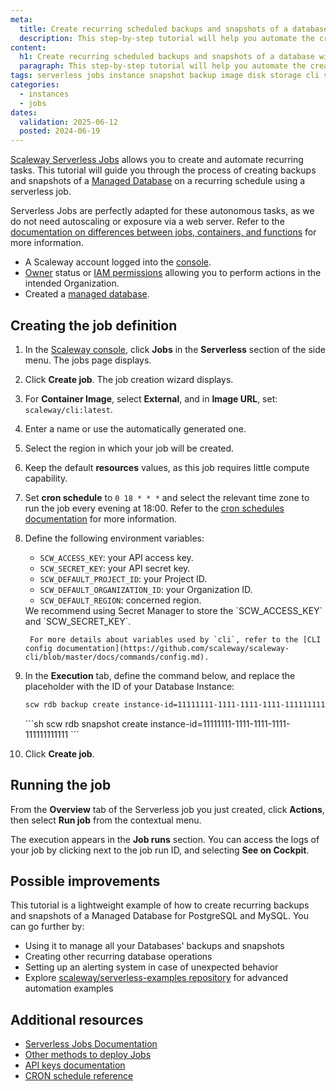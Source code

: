 ```yaml
---
meta:
  title: Create recurring scheduled backups and snapshots of a database with Serverless Jobs and the Scaleway CLI
  description: This step-by-step tutorial will help you automate the creation and scheduling of backups and snapshots of your database using Serverless Jobs and the Scaleway CLI
content:
  h1: Create recurring scheduled backups and snapshots of a database with Serverless Jobs and the Scaleway CLI
  paragraph: This step-by-step tutorial will help you automate the creation and scheduling of backups and snapshots of your database using Serverless Jobs and the Scaleway CLI
tags: serverless jobs instance snapshot backup image disk storage cli schedule cron recurring
categories:
  - instances
  - jobs
dates:
  validation: 2025-06-12
  posted: 2024-06-19
---
```



[Scaleway Serverless Jobs](/serverless-jobs/quickstart/) allows you to create and automate recurring tasks. This tutorial will guide you through the process of creating backups and snapshots of a [Managed Database](/managed-databases-for-postgresql-and-mysql/quickstart/) on a recurring schedule using a serverless job.

Serverless Jobs are perfectly adapted for these autonomous tasks, as we do not need autoscaling or exposure via a web server. Refer to the [documentation on differences between jobs, containers, and functions](/serverless-jobs/reference-content/difference-jobs-functions-containers/) for more information.

<Requirements />

- A Scaleway account logged into the [console](https://console.scaleway.com).
- [Owner](/iam/concepts/#owner) status or [IAM permissions](/iam/concepts/#permission) allowing you to perform actions in the intended Organization.
- Created a [managed database](/classic-hosting/how-to/create-postgresql-database/).

## Creating the job definition

1. In the [Scaleway console](https://console.scaleway.com), click **Jobs** in the **Serverless** section of the side menu. The jobs page displays.

2. Click **Create job**. The job creation wizard displays.

3. For **Container Image**, select **External**, and in **Image URL**, set: `scaleway/cli:latest`.

4. Enter a name or use the automatically generated one.

5. Select the region in which your job will be created.

6. Keep the default **resources** values, as this job requires little compute capability.

7. Set **cron schedule** to `0 18 * * *` and select the relevant time zone to run the job every evening at 18:00. Refer to the [cron schedules documentation](/serverless-jobs/reference-content/cron-schedules/) for more information.

8. Define the following environment variables:
    - `SCW_ACCESS_KEY`: your API access key.
    - `SCW_SECRET_KEY`: your API secret key.
    - `SCW_DEFAULT_PROJECT_ID`: your Project ID.
    - `SCW_DEFAULT_ORGANIZATION_ID`: your Organization ID.
    - `SCW_DEFAULT_REGION`: concerned region.

    <Message type="note">
        We recommend using Secret Manager to store the `SCW_ACCESS_KEY` and `SCW_SECRET_KEY`.
    </Message>

        For more details about variables used by `cli`, refer to the [CLI config documentation](https://github.com/scaleway/scaleway-cli/blob/master/docs/commands/config.md).

9. In the **Execution** tab, define the command below, and replace the placeholder with the ID of your Database Instance:
    <Tabs>
    <TabsTab label="Backup">
    ```sh
    scw rdb backup create instance-id=11111111-1111-1111-1111-111111111111 database-name=YOUR_DB_NAME
    ```
    </TabsTab>
    <TabsTab label="Snapshot">
    ```sh
    scw rdb snapshot create instance-id=11111111-1111-1111-1111-111111111111
    ```
    </TabsTab>
    </Tabs>
10. Click **Create job**.

## Running the job

From the **Overview** tab of the Serverless job you just created, click **Actions**, then select **Run job** from the contextual menu.

The execution appears in the **Job runs** section. You can access the logs of your job by clicking <Icon name="more" /> next to the job run ID, and selecting **See on Cockpit**.

## Possible improvements

This tutorial is a lightweight example of how to create recurring backups and snapshots of a Managed Database for PostgreSQL and MySQL. You can go further by:
- Using it to manage all your Databases' backups and snapshots
- Creating other recurring database operations
- Setting up an alerting system in case of unexpected behavior
- Explore [scaleway/serverless-examples repository](https://github.com/scaleway/serverless-examples) for advanced automation examples

## Additional resources

- [Serverless Jobs Documentation](/serverless-jobs/how-to/create-job/)
- [Other methods to deploy Jobs](/serverless-jobs/reference-content/deploy-job/)
- [API keys documentation](/iam/how-to/create-api-keys/)
- [CRON schedule reference](/serverless-jobs/reference-content/cron-schedules/)
